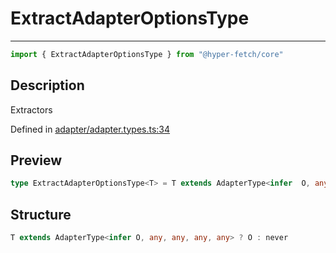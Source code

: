 

# ExtractAdapterOptionsType

<div class="api-docs__separator" data-reactroot="">

---

</div><div class="api-docs__import" data-reactroot="">

```ts
import { ExtractAdapterOptionsType } from "@hyper-fetch/core"
```

</div><div class="api-docs__section">

## Description

</div><div class="api-docs__description"><span class="api-docs__do-not-parse">

Extractors

</span></div><p class="api-docs__definition">

Defined in [adapter/adapter.types.ts:34](https://github.com/BetterTyped/hyper-fetch/blob/c3e2c45/packages/core/src/adapter/adapter.types.ts#L34)

</p><div class="api-docs__section">

## Preview

</div><div class="api-docs__preview type single">

```ts
type ExtractAdapterOptionsType<T> = T extends AdapterType<infer  O, any, any, any, any> ? O : never;
```

</div><div class="api-docs__section">

## Structure

</div><div class="api-docs__returns">

```ts
T extends AdapterType<infer O, any, any, any, any> ? O : never
```

</div>